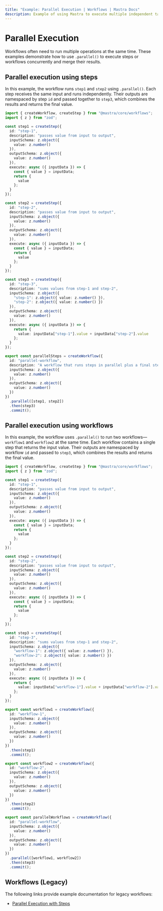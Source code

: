 ```yaml
---
title: "Example: Parallel Execution | Workflows | Mastra Docs"
description: Example of using Mastra to execute multiple independent tasks in parallel within a workflow.
---
```


# Parallel Execution

Workflows often need to run multiple operations at the same time. These examples demonstrate how to use `.parallel()` to execute steps or workflows concurrently and merge their results.

## Parallel execution using steps

In this example, the workflow runs `step1` and `step2` using `.parallel()`. Each step receives the same input and runs independently. Their outputs are namespaced by step `id` and passed together to `step3`, which combines the results and returns the final value.

```typescript filename="src/mastra/workflows/example-parallel-steps.ts" showLineNumbers copy
import { createWorkflow, createStep } from "@mastra/core/workflows";
import { z } from "zod";

const step1 = createStep({
  id: "step-1",
  description: "passes value from input to output",
  inputSchema: z.object({
    value: z.number()
  }),
  outputSchema: z.object({
    value: z.number()
  }),
  execute: async ({ inputData }) => {
    const { value } = inputData;
    return {
      value
    };
  }
});

const step2 = createStep({
  id: "step-2",
  description: "passes value from input to output",
  inputSchema: z.object({
    value: z.number()
  }),
  outputSchema: z.object({
    value: z.number()
  }),
  execute: async ({ inputData }) => {
    const { value } = inputData;
    return {
      value
    };
  }
});

const step3 = createStep({
  id: "step-3",
  description: "sums values from step-1 and step-2",
  inputSchema: z.object({
    "step-1": z.object({ value: z.number() }),
    "step-2": z.object({ value: z.number() })
  }),
  outputSchema: z.object({
    value: z.number()
  }),
  execute: async ({ inputData }) => {
    return {
      value: inputData["step-1"].value + inputData["step-2"].value
    };
  }
});

export const parallelSteps = createWorkflow({
  id: "parallel-workflow",
  description: "A workflow that runs steps in parallel plus a final step",
  inputSchema: z.object({
    value: z.number()
  }),
  outputSchema: z.object({
    value: z.number()
  })
})
  .parallel([step1, step2])
  .then(step3)
  .commit();
```


## Parallel execution using workflows

In this example, the workflow uses `.parallel()` to run two workflows—`workflow1` and `workflow2` at the same time. Each workflow contains a single step that returns the input value. Their outputs are namespaced by workflow `id` and passed to `step3`, which combines the results and returns the final value.

```typescript filename="src/mastra/workflows/example-parallel-workflows.ts" showLineNumbers copy
import { createWorkflow, createStep } from "@mastra/core/workflows";
import { z } from "zod";

const step1 = createStep({
  id: "step-1",
  description: "passes value from input to output",
  inputSchema: z.object({
    value: z.number()
  }),
  outputSchema: z.object({
    value: z.number()
  }),
  execute: async ({ inputData }) => {
    const { value } = inputData;
    return {
      value
    };
  }
});

const step2 = createStep({
  id: "step-2",
  description: "passes value from input to output",
  inputSchema: z.object({
    value: z.number()
  }),
  outputSchema: z.object({
    value: z.number()
  }),
  execute: async ({ inputData }) => {
    const { value } = inputData;
    return {
      value
    };
  }
});

const step3 = createStep({
  id: "step-3",
  description: "sums values from step-1 and step-2",
  inputSchema: z.object({
    "workflow-1": z.object({ value: z.number() }),
    "workflow-2": z.object({ value: z.number() })
  }),
  outputSchema: z.object({
    value: z.number()
  }),
  execute: async ({ inputData }) => {
    return {
      value: inputData["workflow-1"].value + inputData["workflow-2"].value
    };
  }
});

export const workflow1 = createWorkflow({
  id: "workflow-1",
  inputSchema: z.object({
    value: z.number()
  }),
  outputSchema: z.object({
    value: z.number()
  })
})
  .then(step1)
  .commit();

export const workflow2 = createWorkflow({
  id: "workflow-2",
  inputSchema: z.object({
    value: z.number()
  }),
  outputSchema: z.object({
    value: z.number()
  })
})
  .then(step2)
  .commit();

export const parallelWorkflows = createWorkflow({
  id: "parallel-workflow",
  inputSchema: z.object({
    value: z.number()
  }),
  outputSchema: z.object({
    value: z.number()
  })
})
  .parallel([workflow1, workflow2])
  .then(step3)
  .commit();
```

## Workflows (Legacy)

The following links provide example documentation for legacy workflows:

- [Parallel Execution with Steps](/examples/workflows_legacy/parallel-steps)


